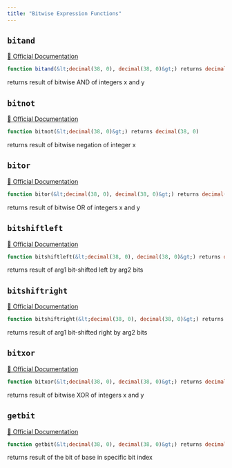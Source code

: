 ```yaml
---
title: "Bitwise Expression Functions"
---
```



## `bitand`
[🔗 Official Documentation](#)

```sql
function bitand(&lt;decimal(38, 0), decimal(38, 0)&gt;) returns decimal(38, 0)
```
returns result of bitwise AND of integers x and y

## `bitnot`
[🔗 Official Documentation](#)

```sql
function bitnot(&lt;decimal(38, 0)&gt;) returns decimal(38, 0)
```
returns result of bitwise negation of integer x

## `bitor`
[🔗 Official Documentation](#)

```sql
function bitor(&lt;decimal(38, 0), decimal(38, 0)&gt;) returns decimal(38, 0)
```
returns result of bitwise OR of integers x and y

## `bitshiftleft`
[🔗 Official Documentation](#)

```sql
function bitshiftleft(&lt;decimal(38, 0), decimal(38, 0)&gt;) returns decimal(38, 0)
```
returns result of arg1 bit-shifted left by arg2 bits

## `bitshiftright`
[🔗 Official Documentation](#)

```sql
function bitshiftright(&lt;decimal(38, 0), decimal(38, 0)&gt;) returns decimal(38, 0)
```
returns result of arg1 bit-shifted right by arg2 bits

## `bitxor`
[🔗 Official Documentation](#)

```sql
function bitxor(&lt;decimal(38, 0), decimal(38, 0)&gt;) returns decimal(38, 0)
```
returns result of bitwise XOR of integers x and y

## `getbit`
[🔗 Official Documentation](#)

```sql
function getbit(&lt;decimal(38, 0), decimal(38, 0)&gt;) returns decimal(38, 0)
```
returns result of the bit of base in specific bit index


